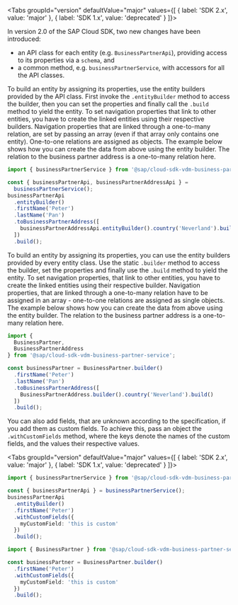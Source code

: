 
<Tabs groupId="version" defaultValue="major" values={[ { label: 'SDK 2.x', value: 'major' }, { label: 'SDK 1.x', value: 'deprecated' } ]}>
<TabItem value="major">

In version 2.0 of the SAP Cloud SDK, two new changes have been introduced:

- an API class for each entity (e.g. `BusinessPartnerApi`), providing access to its properties via a `schema`, and
- a common method, e.g. `businessPartnerService`, with accessors for all the API classes.

To build an entity by assigning its properties, use the entity builders provided by the API class.
First invoke the `.entityBuilder` method to access the builder, then you can set the properties and finally call the `.build` method to yield the entity.
To set navigation properties that link to other entities, you have to create the linked entities using their respective builders.
Navigation properties that are linked through a one-to-many relation, are set by passing an array (even if that array only contains one entity). 
One-to-one relations are assigned as objects.
The example below shows how you can create the data from above using the entity builder.
The relation to the business partner address is a one-to-many relation here.

```ts
import { businessPartnerService } from '@sap/cloud-sdk-vdm-business-partner-service';

const { businessPartnerApi, businessPartnerAddressApi } =
  businessPartnerService();
businessPartnerApi
  .entityBuilder()
  .firstName('Peter')
  .lastName('Pan')
  .toBusinessPartnerAddress([
    businessPartnerAddressApi.entityBuilder().country('Neverland').build()
  ])
  .build();
```

</TabItem>
<TabItem value="deprecated">

To build an entity by assigning its properties, you can use the entity builders provided by every entity class.
Use the static `.builder` method to access the builder, set the properties and finally use the `.build` method to yield the entity.
To set navigation properties, that link to other entities, you have to create the linked entities using their respective builder.
Navigation properties, that are linked through a one-to-many relation have to be assigned in an array - one-to-one relations are assigned as single objects.
The example below shows how you can create the data from above using the entity builder.
The relation to the business partner address is a one-to-many relation here.

```ts
import {
  BusinessPartner,
  BusinessPartnerAddress
} from '@sap/cloud-sdk-vdm-business-partner-service';

const businessPartner = BusinessPartner.builder()
  .firstName('Peter')
  .lastName('Pan')
  .toBusinessPartnerAddress([
    BusinessPartnerAddress.builder().country('Neverland').build()
  ])
  .build();
```

</TabItem>
</Tabs>

You can also add fields, that are unknown according to the specification, if you add them as custom fields.
To achieve this, pass an object the `.withCustomFields` method, where the keys denote the names of the custom fields, and the values their respective values.

<Tabs groupId="version" defaultValue="major" values={[ { label: 'SDK 2.x', value: 'major' }, { label: 'SDK 1.x', value: 'deprecated' } ]}>
<TabItem value="major">

```ts
import { businessPartnerService } from '@sap/cloud-sdk-vdm-business-partner-service';

const { businessPartnerApi } = businessPartnerService();
businessPartnerApi
  .entityBuilder()
  .firstName('Peter')
  .withCustomFields({
    myCustomField: 'this is custom'
  })
  .build();
```

</TabItem>
<TabItem value="deprecated">

```ts
import { BusinessPartner } from '@sap/cloud-sdk-vdm-business-partner-service';

const businessPartner = BusinessPartner.builder()
  .firstName('Peter')
  .withCustomFields({
    myCustomField: 'this is custom'
  })
  .build();
```

</TabItem>
</Tabs>
